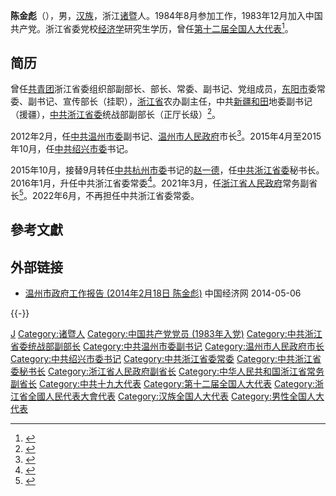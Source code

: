 '''陈金彪'''（{{bd|1963年|4月|catIdx=C陈}}），男，[[汉族|汉族]]，浙江[[诸暨|诸暨]]人。1984年8月参加工作，1983年12月加入中国共产党。浙江省委党校[[经济学|经济学]]研究生学历，曾任[[第十二届全国人大代表|第十二届全国人大代表]]<ref>{{cite news|title=全国人大代表信息-陈金彪|url= http://210.82.31.1:8084/delegate/viewDelegate.action?dbid=120871|accessdate=2013-03-28|newspaper=全国人大网|archive-url=https://web.archive.org/web/20160828182442/http://www.npc.gov.cn/delegate/viewDelegate.action?dbid=120871|archive-date=2016-08-28|dead-url=yes}}</ref>。

== 简历 ==
曾任[[中國共產主義青年團|共青团]]浙江省委组织部副部长、部长、常委、副书记、党组成员，[[东阳市|东阳市]]委常委、副书记、宣传部长（挂职），[[浙江省|浙江省]]农办副主任，中共[[新疆|新疆]][[和田|和田]]地委副书记（援疆），[[中共浙江省委|中共浙江省委]]统战部副部长（正厅长级）<ref>{{cite web|url=http://www.thepaper.cn/newsDetail_forward_1384252|title=浙江绍兴市委原书记陈金彪调任浙江省委秘书长，彭佳学接棒|publisher=澎湃新闻|accessdate=2015-10-12|archive-date=2015-10-12|archive-url=https://web.archive.org/web/20151012225933/http://www.thepaper.cn/newsDetail_forward_1384252|dead-url=no}}</ref>。

2012年2月，任[[中共温州市委|中共温州市委]]副书记、[[温州市人民政府|温州市人民政府]]市长<ref>{{cite web|accessdate=2014-06-06|url=http://district.ce.cn/newarea/sddy/201202/27/t20120227_23109435.shtml|title=陈笑华当选温州市人大主任 陈金彪任市长|publisher=中国经济网|archive-date=2014-08-29|archive-url=https://web.archive.org/web/20140829155106/http://district.ce.cn/newarea/sddy/201202/27/t20120227_23109435.shtml|dead-url=no}}</ref>。2015年4月至2015年10月，任[[中共绍兴市委|中共绍兴市委]]书记。

2015年10月，接替9月转任[[中共杭州市委|中共杭州市委]]书记的[[赵一德|赵一德]]，任[[中共浙江省委|中共浙江省委]]秘书长。2016年1月，升任中共浙江省委常委<ref>{{cite web|url=http://renshi.people.com.cn/n1/2016/0119/c139617-28066539.html|title=陈金彪任浙江省委常委|accessdate=2016-01-19|publisher=中国共产党新闻网|archive-date=2016-01-22|archive-url=https://web.archive.org/web/20160122054653/http://renshi.people.com.cn/n1/2016/0119/c139617-28066539.html|dead-url=no}}</ref>。2021年3月，任[[浙江省人民政府|浙江省人民政府]]常务副省长<ref>{{cite web|url=https://new.qq.com/omn/20210326/20210326A08J3F00.html|title=陈金彪、卢山任浙江省副省长（图｜简历）|accessdate=2021-03-26|publisher=腾讯}}</ref>。2022年6月，不再担任中共浙江省委常委。

== 參考文獻 ==
{{Reflist}}

==外部链接==
*[http://district.ce.cn/newarea/roll/201403/07/t20140307_2439033.shtml 温州市政府工作报告 (2014年2月18日 陈金彪)] {{Wayback|url=http://district.ce.cn/newarea/roll/201403/07/t20140307_2439033.shtml |date=20140506080620 }} 中国经济网 2014-05-06

{{-}}
{{start box}}
{{s-ppo|cpc}}
{{s-before|[[赵一德|赵一德]]}}
{{s-title|[[中国共产党浙江省委员会|中国共产党浙江省委员会]]秘书长|2015年10月－2021年4月}}
{{s-after|[[陈奕君|陈奕君]]}}
{{s-before|[[钱建民|钱建民]]}}
{{s-title|[[中国共产党绍兴市委员会|中国共产党绍兴市委员会]]书记|2015年4月－2015年10月}}
{{s-after|[[彭佳学|彭佳学]]}}
{{s-gov|prc}}
{{s-before|[[冯飞|冯飞]]}}
{{s-title|[[浙江省人民政府|浙江省人民政府]]常务副省长|2021年3月－}}
{{s-inc}}
{{s-before|[[赵一德|赵一德]]}}
{{s-title|[[温州市人民政府|温州市人民政府]]市长|2012年2月－2015年4月}}
{{s-after|[[徐立毅|徐立毅]]}}
{{end box}}
{{浙江省领导人}}
{{中华人民共和国绍兴市正职领导人}}

{{DEFAULTSORT:Chen陈}}
[[Category:陈姓|J]]
[[Category:诸暨人|Category:诸暨人]]
[[Category:中国共产党党员_(1983年入党)|Category:中国共产党党员 (1983年入党)]]
[[Category:中共浙江省委统战部副部长|Category:中共浙江省委统战部副部长]]
[[Category:中共温州市委副书记|Category:中共温州市委副书记]]
[[Category:温州市人民政府市长|Category:温州市人民政府市长]]
[[Category:中共绍兴市委书记|Category:中共绍兴市委书记]]
[[Category:中共浙江省委常委|Category:中共浙江省委常委]]
[[Category:中共浙江省委秘书长|Category:中共浙江省委秘书长]]
[[Category:浙江省人民政府副省长|Category:浙江省人民政府副省长]]
[[Category:中华人民共和国浙江省常务副省长|Category:中华人民共和国浙江省常务副省长]]
[[Category:中共十九大代表|Category:中共十九大代表]]
[[Category:第十二届全国人大代表|Category:第十二届全国人大代表]]
[[Category:浙江省全國人民代表大會代表|Category:浙江省全國人民代表大會代表]]
[[Category:汉族全国人大代表|Category:汉族全国人大代表]]
[[Category:男性全国人大代表|Category:男性全国人大代表]]